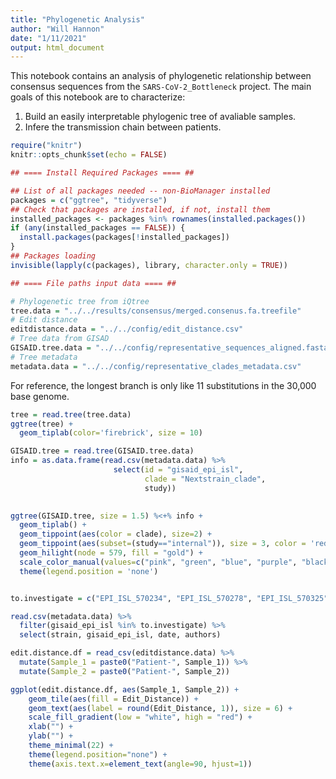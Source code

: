 ```yaml
---
title: "Phylogenetic Analysis"
author: "Will Hannon"
date: "1/11/2021"
output: html_document
---
```


This notebook contains an analysis of phylogenetic relationship between consensus sequences from the `SARS-CoV-2_Bottleneck` project. The main goals of this notebook are to characterize: 

1. Build an easily interpretable phylogenic tree of avaliable samples.
2. Infere the transmission chain between patients.  

```r
require("knitr")
knitr::opts_chunk$set(echo = FALSE)
```

```r

## ==== Install Required Packages ==== ##

## List of all packages needed -- non-BioManager installed
packages = c("ggtree", "tidyverse")
## Check that packages are installed, if not, install them
installed_packages <- packages %in% rownames(installed.packages())
if (any(installed_packages == FALSE)) {
  install.packages(packages[!installed_packages])
}
## Packages loading
invisible(lapply(c(packages), library, character.only = TRUE))

```

```r

## ==== File paths input data ==== ##

# Phylogenetic tree from iQtree
tree.data = "../../results/consensus/merged.consenus.fa.treefile"
# Edit distance
editdistance.data = "../../config/edit_distance.csv"
# Tree data from GISAD
GISAID.tree.data = "../../config/representative_sequences_aligned.fasta.treefile"
# Tree metadata 
metadata.data = "../../config/representative_clades_metadata.csv"

```

For reference, the longest branch is only like 11 substitutions in the 30,000 base genome. 

```r

tree = read.tree(tree.data)
ggtree(tree) + 
  geom_tiplab(color='firebrick', size = 10) 

```

```r


GISAID.tree = read.tree(GISAID.tree.data)
info = as.data.frame(read.csv(metadata.data) %>% 
                       select(id = "gisaid_epi_isl",
                              clade = "Nextstrain_clade", 
                              study))

 
ggtree(GISAID.tree, size = 1.5) %<+% info +
  geom_tiplab() +
  geom_tippoint(aes(color = clade), size=2) +
  geom_tippoint(aes(subset=(study=="internal")), size = 3, color = 'red') + 
  geom_hilight(node = 579, fill = "gold") +
  scale_color_manual(values=c("pink", "green", "blue", "purple", "black", "orange"))  + 
  theme(legend.position = 'none')


to.investigate = c("EPI_ISL_570234", "EPI_ISL_570278", "EPI_ISL_570325", "EPI_ISL_570326", "EPI_ISL_570328")

read.csv(metadata.data) %>%  
  filter(gisaid_epi_isl %in% to.investigate) %>% 
  select(strain, gisaid_epi_isl, date, authors)


```


```r

edit.distance.df = read_csv(editdistance.data) %>% 
  mutate(Sample_1 = paste0("Patient-", Sample_1)) %>% 
  mutate(Sample_2 = paste0("Patient-", Sample_2))

ggplot(edit.distance.df, aes(Sample_1, Sample_2)) +
    geom_tile(aes(fill = Edit_Distance)) + 
    geom_text(aes(label = round(Edit_Distance, 1)), size = 6) +
    scale_fill_gradient(low = "white", high = "red") +
    xlab("") +
    ylab("") +
    theme_minimal(22) +
    theme(legend.position="none") +
    theme(axis.text.x=element_text(angle=90, hjust=1)) 
    

```

